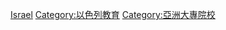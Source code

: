 {{Commonscat|Universities and colleges in Israel}}

[[Category:各国大学|Israel]]
[[Category:以色列教育|Category:以色列教育]]
[[Category:亞洲大專院校|Category:亞洲大專院校]]